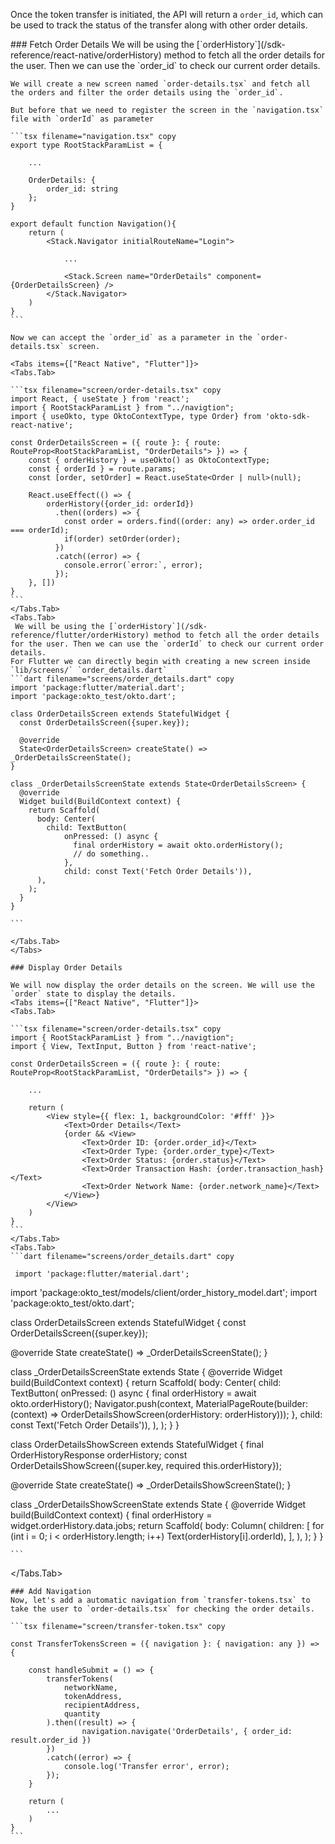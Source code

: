 
Once the token transfer is initiated, the API will return a `order_id`, which can be used to track the status of the transfer along with other order details.

<Steps>
    ### Fetch Order Details
    We will be using the [`orderHistory`](/sdk-reference/react-native/orderHistory) method to fetch all the order details for the user. Then we can use the `order_id` to check our current order details.
    
    We will create a new screen named `order-details.tsx` and fetch all the orders and filter the order details using the `order_id`.

    But before that we need to register the screen in the `navigation.tsx` file with `orderId` as parameter

    ```tsx filename="navigation.tsx" copy
    export type RootStackParamList = {
        
        ...

        OrderDetails: { 
            order_id: string 
        };
    }

    export default function Navigation(){
        return (
            <Stack.Navigator initialRouteName="Login">
                
                ...

                <Stack.Screen name="OrderDetails" component={OrderDetailsScreen} />
            </Stack.Navigator>
        )
    }
    ```

    Now we can accept the `order_id` as a parameter in the `order-details.tsx` screen.

    <Tabs items={["React Native", "Flutter"]}>
    <Tabs.Tab>

    ```tsx filename="screen/order-details.tsx" copy
    import React, { useState } from 'react';
    import { RootStackParamList } from "../navigtion";
    import { useOkto, type OktoContextType, type Order} from 'okto-sdk-react-native';

    const OrderDetailsScreen = ({ route }: { route: RouteProp<RootStackParamList, "OrderDetails"> }) => {
        const { orderHistory } = useOkto() as OktoContextType;
        const { orderId } = route.params;
        const [order, setOrder] = React.useState<Order | null>(null);

        React.useEffect(() => {
            orderHistory({order_id: orderId})
              .then((orders) => {
                const order = orders.find((order: any) => order.order_id === orderId);
                if(order) setOrder(order);
              })
              .catch((error) => {
                console.error(`error:`, error);
              });
        }, [])
    }
    ```
    </Tabs.Tab>
    <Tabs.Tab>
     We will be using the [`orderHistory`](/sdk-reference/flutter/orderHistory) method to fetch all the order details for the user. Then we can use the `orderId` to check our current order details.
    For Flutter we can directly begin with creating a new screen inside `lib/screens/` `order_details.dart`
    ```dart filename="screens/order_details.dart" copy
    import 'package:flutter/material.dart';
    import 'package:okto_test/okto.dart';

    class OrderDetailsScreen extends StatefulWidget {
      const OrderDetailsScreen({super.key});

      @override
      State<OrderDetailsScreen> createState() => _OrderDetailsScreenState();
    }

    class _OrderDetailsScreenState extends State<OrderDetailsScreen> {
      @override
      Widget build(BuildContext context) {
        return Scaffold(
          body: Center(
            child: TextButton(
                onPressed: () async {
                  final orderHistory = await okto.orderHistory();
                  // do something..
                },
                child: const Text('Fetch Order Details')),
          ),
        );
      }
    }

    ```

    </Tabs.Tab>
    </Tabs>

    ### Display Order Details

    We will now display the order details on the screen. We will use the `order` state to display the details.
    <Tabs items={["React Native", "Flutter"]}>
    <Tabs.Tab>

    ```tsx filename="screen/order-details.tsx" copy
    import { RootStackParamList } from "../navigtion";
    import { View, TextInput, Button } from 'react-native';

    const OrderDetailsScreen = ({ route }: { route: RouteProp<RootStackParamList, "OrderDetails"> }) => {
        
        ...

        return (
            <View style={{ flex: 1, backgroundColor: '#fff' }}>
                <Text>Order Details</Text>
                {order && <View>
                    <Text>Order ID: {order.order_id}</Text>
                    <Text>Order Type: {order.order_type}</Text>
                    <Text>Order Status: {order.status}</Text>
                    <Text>Order Transaction Hash: {order.transaction_hash}</Text>
                    <Text>Order Network Name: {order.network_name}</Text>
                </View>}
            </View>
        )
    }
    ```
    </Tabs.Tab>
    <Tabs.Tab>
    ```dart filename="screens/order_details.dart" copy

     import 'package:flutter/material.dart';
import 'package:okto_test/models/client/order_history_model.dart';
import 'package:okto_test/okto.dart';

class OrderDetailsScreen extends StatefulWidget {
  const OrderDetailsScreen({super.key});

  @override
  State<OrderDetailsScreen> createState() => _OrderDetailsScreenState();
}

class _OrderDetailsScreenState extends State<OrderDetailsScreen> {
  @override
  Widget build(BuildContext context) {
    return Scaffold(
      body: Center(
        child: TextButton(
            onPressed: () async {
              final orderHistory = await okto.orderHistory();
              Navigator.push(context, MaterialPageRoute(builder: (context) => OrderDetailsShowScreen(orderHistory: orderHistory)));
            },
            child: const Text('Fetch Order Details')),
      ),
    );
  }
}

class OrderDetailsShowScreen extends StatefulWidget {
  final OrderHistoryResponse orderHistory;
  const OrderDetailsShowScreen({super.key, required this.orderHistory});

  @override
  State<OrderDetailsShowScreen> createState() => _OrderDetailsShowScreenState();
}

class _OrderDetailsShowScreenState extends State<OrderDetailsShowScreen> {
  @override
  Widget build(BuildContext context) {
    final orderHistory = widget.orderHistory.data.jobs;
    return Scaffold(
      body: Column(
        children: [
          for (int i = 0; i < orderHistory.length; i++) Text(orderHistory[i].orderId),
        ],
      ),
    );
  }
}

    ```
</Tabs.Tab>
    </Tabs>

    ### Add Navigation
    Now, let's add a automatic navigation from `transfer-tokens.tsx` to take the user to `order-details.tsx` for checking the order details.

    ```tsx filename="screen/transfer-token.tsx" copy

    const TransferTokensScreen = ({ navigation }: { navigation: any }) => {
        
        const handleSubmit = () => {
            transferTokens(
                networkName,
                tokenAddress,
                recipientAddress,
                quantity
            ).then((result) => {
                    navigation.navigate('OrderDetails', { order_id: result.order_id })
            })
            .catch((error) => {
                console.log('Transfer error', error);
            });
        }
        
        return (
            ...
        )
    }
    ```
</Steps>
